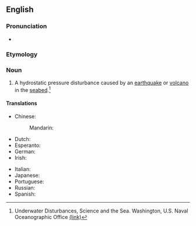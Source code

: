 ==English==

===Pronunciation===
* {{rhymes|eɪk|lang=en}}

===Etymology===
{{compound|en|sea|quake}}

===Noun===
{{en-noun}}

# A hydrostatic pressure disturbance caused by an [[earthquake]] or [[volcano]] in the [[seabed]].<ref>Underwater Disturbances, Science and the Sea. Washington, U.S. Naval Oceanographic Office [http://biodiversitylibrary.org/page/27076326 (link)]</ref>

====Translations====
{{trans-top}}
* Chinese:
*: Mandarin: {{t+|cmn|海震|tr=hǎizhèn}}
* Dutch: {{t+|nl|zeebeving|f}}
* Esperanto: {{t|eo|submara tertremo}}
* German: {{t+|de|Seebeben|n}}
* Irish: {{t|ga|muirchrith|m}}
{{trans-mid}}
* Italian: {{t+|it|maremoto|m}}
* Japanese: {{t|ja|海震|tr=かいしん, kaishin}}
* Portuguese: {{t+|pt|maremoto|m}}
* Russian: {{t+|ru|моретрясе́ние|n}}
* Spanish: {{t+|es|maremoto|m}}
{{trans-bottom}}